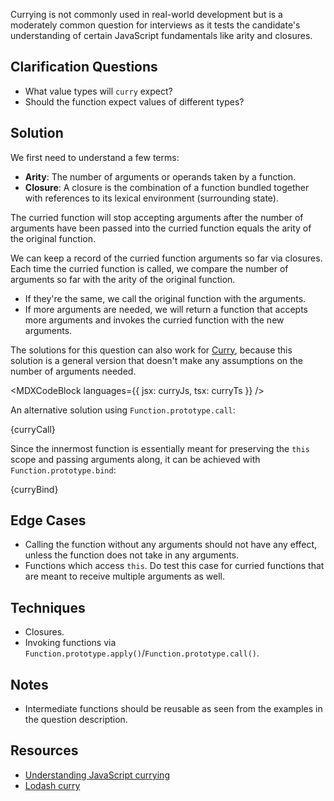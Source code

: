 

Currying is not commonly used in real-world development but is a moderately common question for interviews as it tests the candidate's understanding of certain JavaScript fundamentals like arity and closures.

## Clarification Questions

- What value types will `curry` expect?
- Should the function expect values of different types?

## Solution

We first need to understand a few terms:

- **Arity**: The number of arguments or operands taken by a function.
- **Closure**: A closure is the combination of a function bundled together with references to its lexical environment (surrounding state).

The curried function will stop accepting arguments after the number of arguments have been passed into the curried function equals the arity of the original function.

We can keep a record of the curried function arguments so far via closures. Each time the curried function is called, we compare the number of arguments so far with the arity of the original function.

- If they're the same, we call the original function with the arguments.
- If more arguments are needed, we will return a function that accepts more arguments and invokes the curried function with the new arguments.

The solutions for this question can also work for [Curry](/questions/javascript/curry/), because this solution is a general version that doesn't make any assumptions on the number of arguments needed.

<MDXCodeBlock languages={{ jsx: curryJs, tsx: curryTs }} />

An alternative solution using `Function.prototype.call`:

<MDXCodeBlock>{curryCall}</MDXCodeBlock>

Since the innermost function is essentially meant for preserving the `this` scope and passing arguments along, it can be achieved with `Function.prototype.bind`:

<MDXCodeBlock>{curryBind}</MDXCodeBlock>

## Edge Cases

- Calling the function without any arguments should not have any effect, unless the function does not take in any arguments.
- Functions which access `this`. Do test this case for curried functions that are meant to receive multiple arguments as well.

## Techniques

- Closures.
- Invoking functions via `Function.prototype.apply()`/`Function.prototype.call()`.

## Notes

- Intermediate functions should be reusable as seen from the examples in the question description.

## Resources

- [Understanding JavaScript currying](https://blog.logrocket.com/understanding-javascript-currying)
- [Lodash curry](https://lodash.com/docs/4.17.15#curry)
